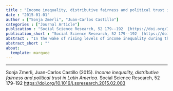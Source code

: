 ```yaml
---
title : "Income inequality, distributive fairness and political trust in Latin America"
date : "2015-01-01"
author : ["Sonja Zmerli", "Juan-Carlos Castillo"]
categories : ["Journal Article"]
publication : "Social Science Research, 52 179--192  [https://doi.org/10.1016/j.ssresearch.2015.02.003](https://doi.org/10.1016/j.ssresearch.2015.02.003)"
publication_short : "Social Science Research, 52 179--192  [https://doi.org/10.1016/j.ssresearch.2015.02.003](https://doi.org/10.1016/j.ssresearch.2015.02.003)"
abstract : "In the wake of rising levels of income inequality during the past two decades, widespread concerns emerged about the social and political consequences of the widening gap between the poor and the rich that can be observed in many established democracies. Several empirical studies substantiate the link between macro-level income inequality and political attitudes and behavior, pointing at its broad and negative implications for political equality. Accordingly, these implications are expected to be accentuated in contexts of high inequality, as is the case in Latin America. Despite these general concerns about the consequences of income inequality, few studies have accounted for the importance of individual perceptions of distributive fairness in regard to trust in political institutions. Even less is known about the extent to which distributive fairness perceptions co-vary with objective indicators of inequality. Moreover, the research in this area has traditionally focused on OECD countries, which have lower indexes of inequality than the rest of the world. This study aims at filling this gap by focusing on the relevance of distributive fairness perceptions and macro-level inequality for political trust and on how these two levels interact in Latin American countries. The analyses are based on the Latinobarometer survey 2011, which consists of 18 countries. Multilevel estimations suggest that both dimensions of inequality are negatively associated with political trust but that higher levels of macro-level inequality attenuate rather than increase the strength of the negative association between distributive fairness perceptions and political trust."
abstract_short : ""
about:
  template: marquee
---
```

---


::: {.callout-note title="How to cite this work"}

Sonja Zmerli, Juan-Carlos Castillo (2015). *Income inequality, distributive fairness and political trust in Latin America*. Social Science Research, 52 179--192  [https://doi.org/10.1016/j.ssresearch.2015.02.003](https://doi.org/10.1016/j.ssresearch.2015.02.003)

:::

